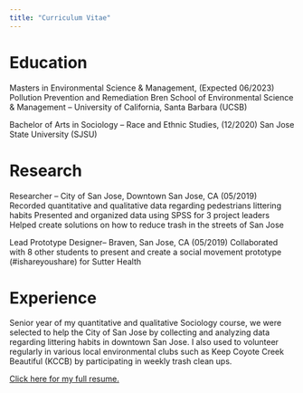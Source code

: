 ```yaml
---
title: "Curriculum Vitae"  
---
```


# Education
Masters in Environmental Science & Management, (Expected 06/2023)
Pollution Prevention and Remediation
Bren School of Environmental Science & Management – University of California, Santa Barbara (UCSB)

Bachelor of Arts in Sociology – Race and Ethnic Studies,  (12/2020) 
San Jose State University (SJSU)

# Research
Researcher – City of San Jose, Downtown San Jose, CA (05/2019)
Recorded quantitative and qualitative data regarding pedestrians littering habits
Presented and organized data using SPSS for 3 project leaders
Helped create solutions on how to reduce trash in the streets of San Jose

Lead Prototype Designer– Braven, San Jose, CA (05/2019)
Collaborated with 8 other students to present and create a social movement prototype (#ishareyoushare) for Sutter Health

# Experience 
Senior year of my quantitative and qualitative Sociology course, we were selected to help the City of San Jose by collecting and analyzing data regarding littering habits in downtown San Jose.  I also used to volunteer regularly in various local environmental clubs such as Keep Coyote Creek Beautiful (KCCB) by participating in weekly trash clean ups.

<a href = "Sachi_Resume.pdf" target = '_blank'>Click here for my full resume.</a>






